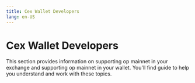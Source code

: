 ```yaml
---
title: Cex Wallet Developers
lang: en-US
---
```



# Cex Wallet Developers

This section provides information on supporting op mainnet in your exchange and supporting op mainnet in your wallet. You'll find guide to help you understand and work with these topics.

<Cards>
  <Card title="Supporting op mainnet in your exchange" href="/builders/cex-wallet-developers/cex-support" />
  <Card title="Supporting op mainnet in your wallet" href="/builders/cex-wallet-developers/wallet-support" />
</Cards>